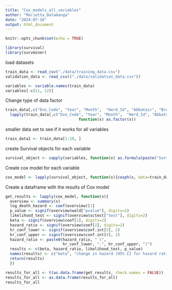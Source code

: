 ```yaml
---
title: "Cox_models_all_variables"
author: "Marietta_Dalamanga"
date: "2024-07-16"
output: html_document
---
```


```r
knitr::opts_chunk$set(echo = TRUE)
```

```r
library(survival)
library(survminer)
```

load datasets
```r
train_data <- read_csv("./data/training_data.csv")
validation_data <- read_csv(("./data/validation_data.csv"))

```



```r
variables <- variable.names(train_data)
variables[-c(11, 12)]
```

Change type of data factor
```r
train_data[,c("Dvo_Code", "Year", "Month",  "Herd_Id", "Abbatoir", "Breed", "Sex", "Abattoir_._Died_on_Farm", "Beef_or_Dairy")] = 
  lapply(train_data[,c("Dvo_Code", "Year", "Month",  "Herd_Id", "Abbatoir", "Breed", "Sex", "Abattoir_._Died_on_Farm", "Beef_or_Dairy")],
                                function(x) as.factor(x))
```


smaller data set to see if it works for all variables
```r
train_data1 <- train_data[1:10, ]
```

create Survival objects for each variable
```r
survival_object <- sapply(variables, function(x) as.formula(paste("Surv(months_alive, status) ~ ", x)))

```


Create cox model for each variable
```r
cox_model <- lapply(survival_object, function(x){coxph(x, data=train_data1)})

```

Create a dataframe with the results of Cox model
```r
get_results <- lapply(cox_model, function(x){
  overview <- summary(x)
  log_death_hazard <- coef(overview)[1]
  p_value <- signif(overview$wald["pvalue"], digits=2)
  likelihood_test <- signif(overview$sctest["test"], digits=2)
  beta <- signif(overview$coef[1], digits=2)
  hazard_ratio <- signif(overview$coef[2], digits=2)
  hr_conf_lower <- signif(overview$conf.int[3], 2)
  hr_conf_upper <- signif(overview$conf.int[4], 2)
  hazard_ratio <- paste0(hazard_ratio, " (", 
                         hr_conf_lower, "-", hr_conf_upper, ")")
  results <- c(beta, hazard_ratio, likelihood_test, p_value)
  names(results) <- c("beta", "change in hazard (95% CI for hazard ratio)", "likelihood_test", "p_value")
  return(results)
  })
```



```r
results_for_all <- t(as.data.frame(get_results, check.names = FALSE))
results_for_all <- as.data.frame(results_for_all)
results_for_all

```



